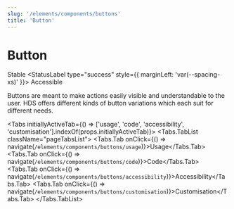 ```yaml
---
slug: '/elements/components/buttons'
title: 'Button'
---
```




# Button

<StatusLabel type="info">Stable</StatusLabel>
<StatusLabel type="success" style={{ marginLeft: 'var(--spacing-xs)' }}>
  Accessible
</StatusLabel>

<LeadParagraph>
  Buttons are meant to make actions easily visible and understandable to the user. HDS offers different kinds of button variations which each suit for different needs.
</LeadParagraph>


<Tabs initiallyActiveTab={() => ['usage', 'code', 'accessibility', 'customisation'].indexOf(props.initiallyActiveTab)}>
  <Tabs.TabList className="pageTabsList">
    <Tabs.Tab onClick={() => navigate(`/elements/components/buttons/usage`)}>Usage</Tabs.Tab>
    <Tabs.Tab onClick={() => navigate(`/elements/components/buttons/code`)}>Code</Tabs.Tab>
    <Tabs.Tab onClick={() => navigate(`/elements/components/buttons/accessibility`)}>Accessibility</Tabs.Tab>
    <Tabs.Tab onClick={() => navigate(`/elements/components/buttons/customisation`)}>Customisation</Tabs.Tab>
  </Tabs.TabList>
</Tabs>

